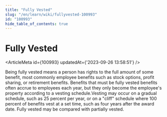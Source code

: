 ```yaml
---
title: "Fully Vested"
slug: "/en/learn/wiki/fullyvested-100993"
id: "100993"
hide_table_of_contents: true
---
```



# Fully Vested

<ArticleMeta id={100993} updatedAt={'2023-09-26 13:58:51'} />
<div className='border-solid border-b border-t-0 my-4 border-[var(--ifm-color-gray-300)]' />

Being fully vested means a person has rights to the full amount of some benefit, most commonly employee benefits such as stock options, profit sharing, or retirement benefits. Benefits that must be fully vested benefits often accrue to employees each year, but they only become the employee's property according to a vesting schedule.Vesting may occur on a gradual schedule, such as 25 percent per year, or on a "cliff" schedule where 100 percent of benefits vest at a set time, such as four years after the award date. Fully vested may be compared with partially vested.
